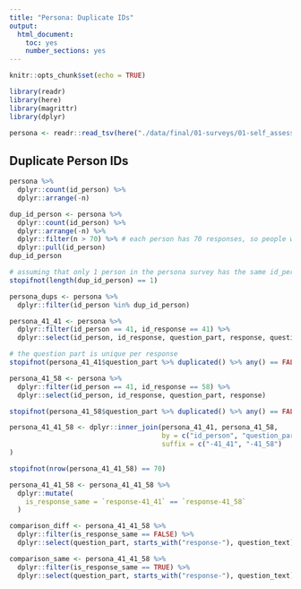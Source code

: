 ```yaml
---
title: "Persona: Duplicate IDs"
output: 
  html_document: 
    toc: yes
    number_sections: yes
---
```


```r
knitr::opts_chunk$set(echo = TRUE)
```

```r
library(readr)
library(here)
library(magrittr)
library(dplyr)

persona <- readr::read_tsv(here("./data/final/01-surveys/01-self_assessment_persona_with_questions.tsv"))
```

## Duplicate Person IDs

```r
persona %>%
  dplyr::count(id_person) %>%
  dplyr::arrange(-n)
```


```r
dup_id_person <- persona %>%
  dplyr::count(id_person) %>%
  dplyr::arrange(-n) %>%
  dplyr::filter(n > 70) %>% # each person has 70 responses, so people with multiple IDs will have more than 70
  dplyr::pull(id_person)
dup_id_person
```

```r
# assuming that only 1 person in the persona survey has the same id_person value
stopifnot(length(dup_id_person) == 1)
```


```r
persona_dups <- persona %>%
  dplyr::filter(id_person %in% dup_id_person)
```

```r
persona_41_41 <- persona %>%
  dplyr::filter(id_person == 41, id_response == 41) %>%
  dplyr::select(id_person, id_response, question_part, response, question_text)
```


```r
# the question part is unique per response
stopifnot(persona_41_41$question_part %>% duplicated() %>% any() == FALSE)
```

```r
persona_41_58 <- persona %>%
  dplyr::filter(id_person == 41, id_response == 58) %>%
  dplyr::select(id_person, id_response, question_part, response)

stopifnot(persona_41_58$question_part %>% duplicated() %>% any() == FALSE)
```

```r
persona_41_41_58 <- dplyr::inner_join(persona_41_41, persona_41_58,
                                      by = c("id_person", "question_part"),
                                      suffix = c("-41_41", "-41_58")
)
```

```r
stopifnot(nrow(persona_41_41_58) == 70)
```


```r
persona_41_41_58 <- persona_41_41_58 %>%
  dplyr::mutate(
    is_response_same = `response-41_41` == `response-41_58`
  )
```

```r
comparison_diff <- persona_41_41_58 %>%
  dplyr::filter(is_response_same == FALSE) %>%
  dplyr::select(question_part, starts_with("response-"), question_text)
```

```r
comparison_same <- persona_41_41_58 %>%
  dplyr::filter(is_response_same == TRUE) %>%
  dplyr::select(question_part, starts_with("response-"), question_text)
```

